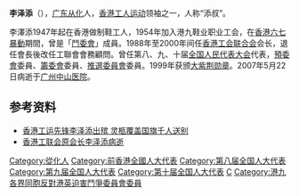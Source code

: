 '''李泽添'''{{大紫荊}}（{{bd|1934年|12月23日|2007年|5月22日|catIdx=L}}），[[广东|广东]][[从化|从化]]人，[[香港|香港]][[工人运动|工人运动]]领袖之一，人称“添叔”。

李澤添1947年起在香港做制鞋工人，1954年加入港九鞋业职业工会，在[[香港六七暴動|香港六七暴動]]期間，曾是「[[鬥委會|鬥委會]]」成員。1988年至2000年间任[[香港工会联合会|香港工会联合会]]会长，退任會長後改任工聯會會務顧問。曾任第八、九、十届[[全国人民代表大会|全国人民代表大会]]代表，[[香港特別行政區籌備委員會預備工作委員會|預委會]]委員、[[香港特別行政區籌備委員會|籌委會]]委員、[[香港特別行政區第一屆政府推選委員會|推選委員會]]委員。1999年获颁[[大紫荆勋章|大紫荆勋章]]。2007年5月22日病逝于[[广州|广州]][[中山医院|中山医院]]。

==参考资料==
*[http://www.chinanews.com.cn/ga/zqmd/news/2007/06-11/954596.shtml 香港工运先锋李泽添出殡 灵柩覆盖国旗千人送别] {{Wayback|url=http://www.chinanews.com.cn/ga/zqmd/news/2007/06-11/954596.shtml |date=20070717024858 }}
*[http://news.sina.com.cn/c/2007-05-23/153013058165.shtml 香港工联会原会长李泽添病逝] {{Wayback|url=http://news.sina.com.cn/c/2007-05-23/153013058165.shtml |date=20190604223303 }}

{{大紫荊勳章}}

[[Category:從化人|Category:從化人]]
[[Category:前香港全國人大代表|Category:前香港全國人大代表]]
[[Category:第八届全国人大代表|Category:第八届全国人大代表]]
[[Category:第九届全国人大代表|Category:第九届全国人大代表]]
[[Category:第十届全国人大代表|Category:第十届全国人大代表]]
[[Category:李姓|C]]
[[Category:港九各界同胞反對港英迫害鬥爭委員會委員|Category:港九各界同胞反對港英迫害鬥爭委員會委員]]